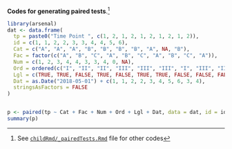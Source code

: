 **Codes for generating paired tests**.^[See [`childRmd/_pairedTests.Rmd`](https://github.com/sbalci/histopathology-template/blob/master/childRmd/_pairedTests.Rmd) file for other codes]


<!-- https://cran.r-project.org/web/packages/arsenal/vignettes/paired.html -->


```r
library(arsenal)
dat <- data.frame(
  tp = paste0("Time Point ", c(1, 2, 1, 2, 1, 2, 1, 2, 1, 2)),
  id = c(1, 1, 2, 2, 3, 3, 4, 4, 5, 6),
  Cat = c("A", "A", "A", "B", "B", "B", "B", "A", NA, "B"),
  Fac = factor(c("A", "B", "C", "A", "B", "C", "A", "B", "C", "A")),
  Num = c(1, 2, 3, 4, 4, 3, 3, 4, 0, NA),
  Ord = ordered(c("I", "II", "II", "III", "III", "III", "I", "III", "II", "I")),
  Lgl = c(TRUE, TRUE, FALSE, TRUE, FALSE, TRUE, TRUE, FALSE, FALSE, FALSE),
  Dat = as.Date("2018-05-01") + c(1, 1, 2, 2, 3, 4, 5, 6, 3, 4),
  stringsAsFactors = FALSE
)


p <- paired(tp ~ Cat + Fac + Num + Ord + Lgl + Dat, data = dat, id = id, signed.rank.exact = FALSE)
summary(p)
```
















